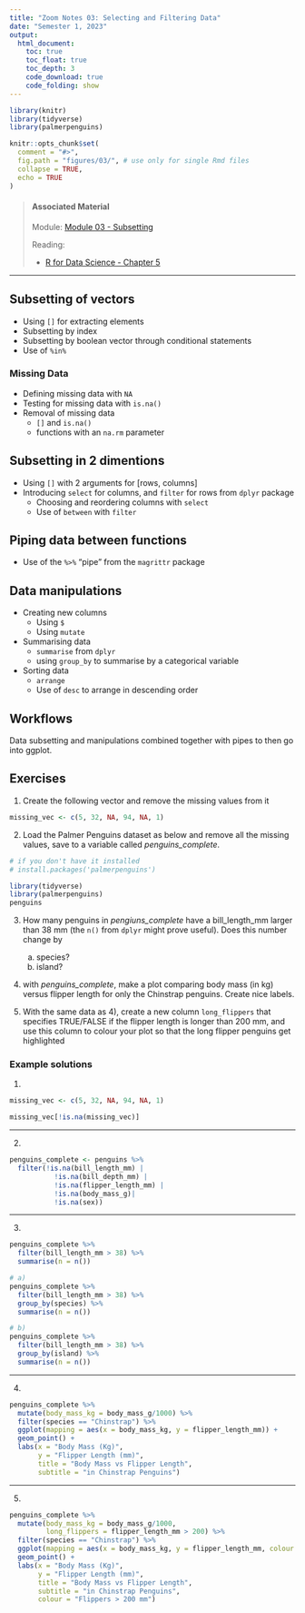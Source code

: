 ```yaml
---
title: "Zoom Notes 03: Selecting and Filtering Data"
date: "Semester 1, 2023"
output:
  html_document:
    toc: true
    toc_float: true
    toc_depth: 3
    code_download: true
    code_folding: show
---
```


```r
library(knitr)
library(tidyverse)
library(palmerpenguins)

knitr::opts_chunk$set(
  comment = "#>",
  fig.path = "figures/03/", # use only for single Rmd files
  collapse = TRUE,
  echo = TRUE
)
```

> #### Associated Material
>
> Module: [Module 03 - Subsetting](03-subset.html)
>
> Reading:
>
> - [R for Data Science - Chapter 5](https://r4ds.had.co.nz/transform.html)


----


## Subsetting of vectors

- Using `[]` for extracting elements
- Subsetting by index
- Subsetting by boolean vector through conditional statements
- Use of `%in%`

### Missing Data

- Defining missing data with `NA`
- Testing for missing data with `is.na()`
- Removal of missing data
  - `[]` and `is.na()`
  - functions with an `na.rm` parameter
  
## Subsetting in 2 dimentions

- Using `[]` with 2 arguments for [rows, columns]
- Introducing `select` for columns, and `filter` for rows from `dplyr` package
  - Choosing and reordering columns with `select`
  - Use of `between` with `filter`

## Piping data between functions

- Use of the `%>%` "pipe" from the `magrittr` package

## Data manipulations

- Creating new columns
  - Using `$`
  - Using `mutate`
- Summarising data
  - `summarise` from `dplyr`
  - using `group_by` to summarise by a categorical variable
- Sorting data
  - `arrange`
  - Use of `desc` to arrange in descending order
  
## Workflows

Data subsetting and manipulations combined together with pipes to then go into ggplot.


## Exercises

1. Create the following vector and remove the missing values from it
```r
missing_vec <- c(5, 32, NA, 94, NA, 1)
```


2. Load the Palmer Penguins dataset as below and remove all the missing values, save to a variable called *penguins_complete*.

```r
# if you don't have it installed
# install.packages('palmerpenguins')

library(tidyverse)
library(palmerpenguins)
penguins
```


3. How many penguins in *pengiuns_complete* have a bill_length_mm larger than 38 mm (the `n()` from `dplyr` might prove useful). Does this number change by
    a. species?
    b. island?

4. with *penguins_complete*, make a plot comparing body mass (in kg) versus flipper length for only the Chinstrap penguins. Create nice labels.
  
5. With the same data as 4), create a new column `long_flippers` that specifies TRUE/FALSE if the flipper length is longer than 200 mm, and use this column to colour your plot so that the long flipper penguins get highlighted


### Example solutions

1.

```r
missing_vec <- c(5, 32, NA, 94, NA, 1)

missing_vec[!is.na(missing_vec)]
```

-----

2.

```r
penguins_complete <- penguins %>% 
  filter(!is.na(bill_length_mm) | 
           !is.na(bill_depth_mm) | 
           !is.na(flipper_length_mm) |
           !is.na(body_mass_g)| 
           !is.na(sex))
```


-----

3. 

```r
penguins_complete %>% 
  filter(bill_length_mm > 38) %>% 
  summarise(n = n())

# a)
penguins_complete %>% 
  filter(bill_length_mm > 38) %>% 
  group_by(species) %>% 
  summarise(n = n())

# b)
penguins_complete %>% 
  filter(bill_length_mm > 38) %>% 
  group_by(island) %>% 
  summarise(n = n())
```

-----

4.

```r
penguins_complete %>% 
  mutate(body_mass_kg = body_mass_g/1000) %>% 
  filter(species == "Chinstrap") %>% 
  ggplot(mapping = aes(x = body_mass_kg, y = flipper_length_mm)) +
  geom_point() +
  labs(x = "Body Mass (Kg)",
       y = "Flipper Length (mm)",
       title = "Body Mass vs Flipper Length",
       subtitle = "in Chinstrap Penguins")
```

-----

5. 

```r
penguins_complete %>% 
  mutate(body_mass_kg = body_mass_g/1000,
         long_flippers = flipper_length_mm > 200) %>% 
  filter(species == "Chinstrap") %>% 
  ggplot(mapping = aes(x = body_mass_kg, y = flipper_length_mm, colour = long_flippers)) +
  geom_point() +
  labs(x = "Body Mass (Kg)",
       y = "Flipper Length (mm)",
       title = "Body Mass vs Flipper Length",
       subtitle = "in Chinstrap Penguins",
       colour = "Flippers > 200 mm")

```
